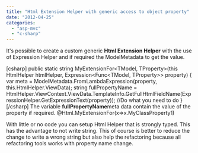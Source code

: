 ```yaml
---
title: "Html Extension Helper with generic access to object property"
date: "2012-04-25"
categories: 
  - "asp-mvc"
  - "c-sharp"
---
```


It's possible to create a custom generic **Html Extension Helper** with the use of Expression Helper and if required the ModelMetadata to get the value.

\[csharp\] public static string MyExtensionFor<TModel, TProperty>(this HtmlHelper<TModel> htmlHelper, Expression<Func<TModel, TProperty>> property) { var meta = ModelMetadata.FromLambdaExpression(property, this.HtmlHelper.ViewData); string fullPropertyName = HtmlHelper.ViewContext.ViewData.TemplateInfo.GetFullHtmlFieldName(ExpressionHelper.GetExpressionText(property)); //Do what you need to do } \[/csharp\] The variable **fullPropertyName**meta data contain the value of the property if required. @Html.MyExtensionFor(x=>x.MyClassProperty1)

With little or no code you can setup Html Helper that is strongly typed. This has the advantage to not write string. This of course is better to reduce the change to write a wrong string but also help the refactoring because all refactoring tools works with property name change.
